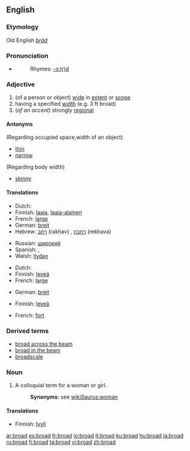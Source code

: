 ==English==

===Etymology===
Old English ''[[brād]]''

===Pronunciation===
*{{audio|en-us-broad.ogg|Audio (US)}}
*:Rhymes: [[Rhymes:English:-ɔː(r)d|-ɔː(r)d]]

===Adjective===
{{en-adj-er}}

# (of a person or object) [[wide]] in [[extent]] or [[scope]]
# having a specified [[width]] (e.g. 3 ft broad)
# (''of an accent'') strongly [[regional]]

====Antonyms====
(Regarding occupied space,width of an object)
*[[thin]]
*[[narrow]]
(Regarding body width)
*[[skinny]]

====Translations====
{{trans-top|wide in extent or scope}}
*Dutch: {{t+|nl|breed|lang=Dutch}}
*Finnish: [[laaja]], [[laaja-alainen]]
*French: [[large]]
*German: [[breit]]
*Hebrew: [[רחב]] (rakhav) {{m}}, [[רחבה]] (rekhava) {{f}}
{{trans-mid}}
*Russian: [[широкий]]
*Spanish: {{t+|es|ancho|m|lang=Spanish}}, {{t|es|ancha|f}}
*Welsh: [[llydan]]
{{trans-bottom}}

{{trans-top|having a specified width}}
*Dutch: {{t+|nl|breed|lang=Dutch}}
*Finnish: [[leveä]]
*French: [[large]]
{{trans-mid}}
*German: [[breit]]
{{trans-bottom}}

{{trans-top|strongly regional}}
*Finnish: [[leveä]]
{{trans-mid}}
*French: [[fort]]
{{trans-bottom}}

===Derived terms===
*[[broad across the beam]]
*[[broad in the beam]]
*[[broadscale]]

===Noun===
{{en-noun}}

# A colloquial term for a woman or girl.
#:'''Synonyms:''' see [[wikiSaurus:woman]]

====Translations====
{{trans-top|colloquial term for a woman or girl}}
*Finnish: [[lyyli]]
{{trans-mid}}
{{trans-bottom}}

[[ar:broad]]
[[es:broad]]
[[fr:broad]]
[[io:broad]]
[[it:broad]]
[[ku:broad]]
[[hu:broad]]
[[ja:broad]]
[[ru:broad]]
[[fi:broad]]
[[ta:broad]]
[[vi:broad]]
[[zh:broad]]
